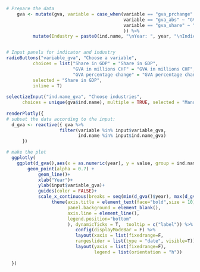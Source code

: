 
```r
# Prepare the data
    gva <- mutate(gva, variable = case_when(variable == "gva_prchange" ~ "GVA percentage change", 
                                            variable == "gva_abs" ~ "GVA in millions CHF",
                                            variable == "gva_share" ~ "Share in GDP"
                                            )) %>%
          mutate(Industry = paste0(ind.name, "\nYear: ", year, "\nIndicator: ", variable, "\nValue: ", round(value, 2)))


# Input panels for indicator and industry
radioButtons("variable_gva", "Choose a variable",
          choices = list("Share in GDP" = "Share in GDP",
                         "GVA in millions CHF" = "GVA in millions CHF", 
                         "GVA percentage change" = "GVA percentage change"),
          selected = "Share in GDP", 
          inline = T)
          
selectizeInput("ind.name_gva", "Choose industries",
      choices = unique(gva$ind.name), multiple = TRUE, selected = "Manufacture of basic pharmaceutical products and pharmaceutical preparations")
  
renderPlotly({
# subset the data according to the input:
  d_gva <- reactive({ gva %>%
                    filter(variable %in% input$variable_gva,
                           ind.name %in% input$ind.name_gva)
      }) 

# make the plot
  ggplotly(  
    ggplot(d_gva(),aes(x = as.numeric(year), y = value, group = ind.name, colour = ind.name, label = Industry)) +
        geom_point(alpha = 0.7) +  
            geom_line()+
            xlab("Year")+
            ylab(input$variable_gva)+
            guides(color = FALSE)+
            scale_x_continuous(breaks = seq(min(d_gva()$year), max(d_gva()$year), by = 5)) +
                 theme(axis.title = element_text(face="bold",size = 10),
                       panel.background = element_blank(),
                       axis.line = element_line(),
                       legend.position="bottom"
                       ), dynamicTicks = T,  tooltip = c("label")) %>%
                          config(displayModeBar = F) %>%
                          layout(xaxis = list(fixedrange=F, 
                          rangeslider = list(type = "date", visible=T))) %>%
                          layout(yaxis = list(fixedrange=F),
                                 legend = list(orientation = "h"))
    
  })

```
